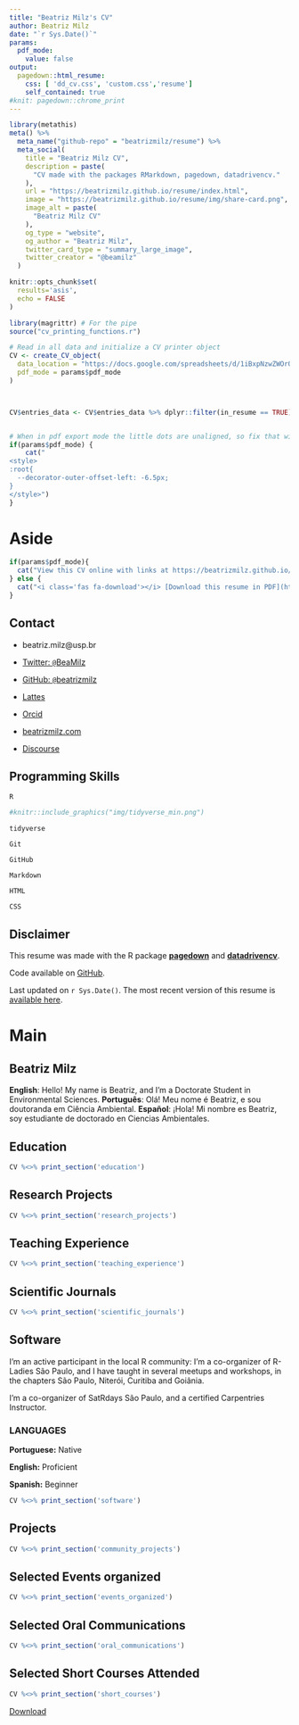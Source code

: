 ```yaml
---
title: "Beatriz Milz's CV"
author: Beatriz Milz
date: "`r Sys.Date()`"
params:
  pdf_mode:
    value: false
output:
  pagedown::html_resume:
    css: [ 'dd_cv.css', 'custom.css','resume']
    self_contained: true
#knit: pagedown::chrome_print      
---
```

```r
library(metathis)
meta() %>%
  meta_name("github-repo" = "beatrizmilz/resume") %>% 
  meta_social(
    title = "Beatriz Milz CV",
    description = paste(
      "CV made with the packages RMarkdown, pagedown, datadrivencv."
    ),
    url = "https://beatrizmilz.github.io/resume/index.html",
    image = "https://beatrizmilz.github.io/resume/img/share-card.png",
    image_alt = paste(
      "Beatriz Milz CV"
    ),
    og_type = "website",
    og_author = "Beatriz Milz",
    twitter_card_type = "summary_large_image",
    twitter_creator = "@beamilz"
  )
```
<!-- inicio academic icons -->
<link rel="stylesheet" href="https://cdn.jsdelivr.net/gh/jpswalsh/academicons@1/css/academicons.min.css">
<!-- final academic icons -->

 
<!-- inicio font awesome -->
<script src="https://kit.fontawesome.com/1f72d6921a.js" crossorigin="anonymous"></script>

 
<!-- final font awesome -->

```r
knitr::opts_chunk$set(
  results='asis',
  echo = FALSE
)

library(magrittr) # For the pipe
source("cv_printing_functions.r")

# Read in all data and initialize a CV printer object
CV <- create_CV_object(
  data_location = "https://docs.google.com/spreadsheets/d/1iBxpNzwZWOrOwR__Y4FNDQ_3tpw-0trS0PVigsS4z6w/edit?usp=sharing",  
  pdf_mode = params$pdf_mode
)



CV$entries_data <- CV$entries_data %>% dplyr::filter(in_resume == TRUE)



```


```r
# When in pdf export mode the little dots are unaligned, so fix that with some conditional CSS.
if(params$pdf_mode) {
    cat("
<style>
:root{
  --decorator-outer-offset-left: -6.5px;
}
</style>")
}
```


Aside
================================================================================


```r
if(params$pdf_mode){
  cat("View this CV online with links at https://beatrizmilz.github.io/resume/")
} else {
  cat("<i class='fas fa-download'></i> [Download this resume in PDF](https://beatrizmilz.github.io/resume/index.pdf).")
}
```



Contact {#contact}
--------------------------------------------------------------------------------

- <i class="fa fa-envelope"></i> beatriz.milz@usp.br

- <i class="fa fa-twitter"></i> [Twitter: `@`BeaMilz](https://twitter.com/BeaMilz)

- <i class="fa fa-github"></i> [GitHub: `@`beatrizmilz](https://github.com/beatrizmilz)

- <a href='http://lattes.cnpq.br/5150665880581477'><i class="fa fa-external-link-alt"></i> Lattes </a> 

- <a href='https://orcid.org/0000-0002-3064-4486'><i class="fab fa-orcid"></i> Orcid </a>  

- <i class="fa fa-home"></i> [beatrizmilz.com](https://beatrizmilz.com)

- <i class="fab fa-discourse"></i> [Discourse](https://discourse.curso-r.com/u/beatrizmilz/summary)


Programming Skills {#skills}
--------------------------------------------------------------------------------

<i class="fab fa-r-project"></i> `R`

```r
#knitr::include_graphics("img/tidyverse_min.png")
```
<i class="far fa-chart-bar"></i> `tidyverse`

<i class="fas fa-code-branch"></i> `Git`

<i class="fab fa-github"></i> `GitHub`

<i class="fab fa-markdown"></i> `Markdown`

<i class="fab fa-html5"></i> `HTML`

<i class="fab fa-css3-alt"></i> `CSS`



Disclaimer {#disclaimer}
--------------------------------------------------------------------------------

This resume was made with the R package [**pagedown**](https://github.com/rstudio/pagedown) and [**datadrivencv**](http://nickstrayer.me/datadrivencv/index.html).

Code available on <i class="fa fa-github"></i>  [GitHub](https://github.com/beatrizmilz/resume). 

Last updated on `r Sys.Date()`. The most recent version of this resume is [available here](https://beatrizmilz.github.io/resume/index.pdf). 


Main
================================================================================

Beatriz Milz {#title}
--------------------------------------------------------------------------------

__English__: Hello! My name is Beatriz, and I'm a Doctorate Student in Environmental Sciences. <!-- , and I'm an enthusiast of the  R programming language, of open source and reproducible research. --> __Português__: Olá! Meu nome é Beatriz, e sou doutoranda em Ciência Ambiental. <!-- Sou entusiasta da linguagem de progração R, de software livre e de pesquisa reprodutível. --> __Español__: ¡Hola! Mi nombre es Beatriz, soy estudiante de doctorado en Ciencias Ambientales. <!-- Soy entusiasta del lenguaje R, de software libre y de investigación reproducible. -->

Education {data-icon=graduation-cap data-concise=true}
--------------------------------------------------------------------------------

```r
CV %<>% print_section('education')
```


Research Projects {data-icon=laptop}
--------------------------------------------------------------------------------

```r
CV %<>% print_section('research_projects')
```

Teaching Experience {data-icon=chalkboard-teacher}
--------------------------------------------------------------------------------

```r
CV %<>% print_section('teaching_experience')
```


Scientific Journals {data-icon=book }
--------------------------------------------------------------------------------

```r
CV %<>% print_section('scientific_journals')
```



Software {data-icon=laptop}
--------------------------------------------------------------------------------
::: aside

I'm an active participant in the local R community: I'm a co-organizer of R-Ladies São Paulo, and I have taught in several meetups and workshops, 
in the chapters São Paulo, Niterói, Curitiba and Goiânia.


I'm a co-organizer of SatRdays São Paulo, and a certified Carpentries Instructor. 

### LANGUAGES

**Portuguese:** Native

**English:** Proficient

**Spanish:** Beginner

:::
```r
CV %<>% print_section('software')
```

Projects {data-icon=share-alt}
--------------------------------------------------------------------------------


```r
CV %<>% print_section('community_projects')
```


Selected Events organized {data-icon=calendar-check}
--------------------------------------------------------------------------------

```r
CV %<>% print_section('events_organized')
```




Selected Oral Communications {data-icon=chalkboard-teacher}
--------------------------------------------------------------------------------

```r
CV %<>% print_section('oral_communications')
```


Selected Short Courses Attended {data-icon=book} 
--------------------------------------------------------------------------------

```r
CV %<>% print_section('short_courses')
```


:::aside
<i class="fas fa-download"></i> [Download](https://beatrizmilz.github.io/resume/index.pdf)
:::